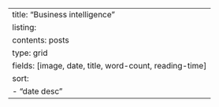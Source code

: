 ---
title: "Business intelligence"
listing:
  contents: posts
  type: grid
  fields: [image, date, title, word-count, reading-time]
  sort:
    - "date desc"
---